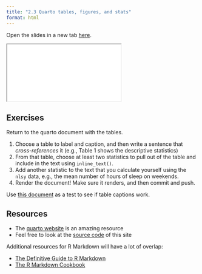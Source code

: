 ```yaml
---
title: "2.3 Quarto tables, figures, and stats"
format: html
---
```


Open the slides in a new tab [here](slides/03-quarto3.qmd){target="_blank"}.

<div>

```{=html}
<iframe class="slide-deck" src="slides/03-quarto3.html"></iframe>
```

</div>

## Exercises

Return to the quarto document with the tables.

1. Choose a table to label and caption, and then write a sentence that *cross-references* it (e.g., Table 1 shows the descriptive statistics)
2. From that table, choose at least two statistics to pull out of the table and include in the text using `inline_text()`.
3. Add another statistic to the text that you calculate yourself using the `nlsy` data, e.g., the mean number of hours of sleep on weekends.
4. Render the document! Make sure it renders, and then commit and push.

Use [this document](slides/_table_test.qmd) as a test to see if table captions work.

## Resources

-   The [quarto website](https://quarto.org/docs/guide/) is an amazing resource
-   Feel free to look at the [source code](https://github.com/louisahsmith/epi590r-2023) of this site

Additional resources for R Markdown will have a lot of overlap:

-   [The Definitive Guide to R Markdown](https://bookdown.org/yihui/rmarkdown/)
-   [The R Markdown Cookbook](https://bookdown.org/yihui/rmarkdown-cookbook/)
